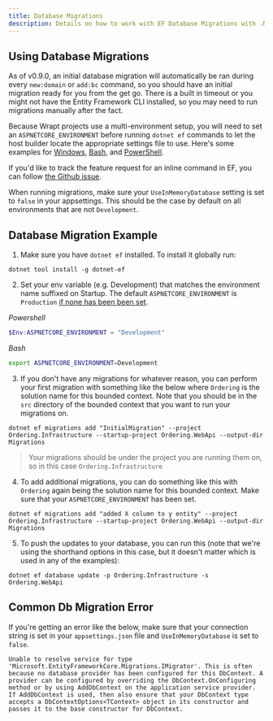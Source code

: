 ```yaml
---
title: Database Migrations
description: Details on how to work with EF Database Migrations with .NET 5 APIs built using Wrapt.
---
```


## Using Database Migrations
As of v0.9.0, an initial database migration will automatically be ran during every `new:domain` or `add:bc` command, so you should have an initial migration ready for you from the get go. 
There is a built in timeout or you might not have the Entity Framework CLI installed, so you may need to run migrations manually after the fact. 

Because Wrapt projects use a multi-environment setup, you will need to set an `ASPNETCORE_ENVIRONMENT` before running `dotnet ef` commands to let 
the host builder locate the appropriate settings file to use. Here's some examples for 
[Windows](https://superuser.com/questions/949560/how-do-i-set-system-environment-variables-in-windows-10), 
[Bash](https://askubuntu.com/questions/58814/how-do-i-add-environment-variables), 
and [PowerShell](https://docs.microsoft.com/en-us/powershell/module/microsoft.powershell.core/about/about_environment_variables?view=powershell-7). 

If you'd like to track the feature request for an inline command in EF, you can follow [the Github issue](https://github.com/dotnet/efcore/issues/8695).

When running migrations, make sure your `UseInMemoryDatabase` setting is set to `false` in your appsettings. This should be the case by default on all environments that are not `Development`.

## Database Migration Example
1. Make sure you have `dotnet ef` installed. To install it globally run:
  ```shell
  dotnet tool install -g dotnet-ef
  ```

2. Set your env variable (e.g. Development) that matches the environment name suffixed on Startup. The default `ASPNETCORE_ENVIRONMENT` is `Production` [if none has been been set](https://docs.microsoft.com/en-us/aspnet/core/fundamentals/environments?view=aspnetcore-5.0).

  *Powershell*
  ```powershell
  $Env:ASPNETCORE_ENVIRONMENT = "Development"
  ```

  *Bash*
  ```bash
  export ASPNETCORE_ENVIRONMENT=Development
  ```

3. If you don't have any migrations for whatever reason, you can perform your first migration with something like the below where `Ordering` 
is the solution name for this bounded context. Note that you should be in the `src` directory of the bounded context that you want to run your migrations on.
  ```shell
  dotnet ef migrations add "InitialMigration" --project Ordering.Infrastructure --startup-project Ordering.WebApi --output-dir Migrations
  ```

  > Your migrations should be under the project you are running them on, so in this case `Ordering.Infrastructure`

4. To add additional migrations, you can do something like this with  `Ordering` again being the solution name for this bounded context. Make sure that your `ASPNETCORE_ENVIRONMENT` has been set.
  ```shell
  dotnet ef migrations add "added X column to y entity" --project Ordering.Infrastructure --startup-project Ordering.WebApi --output-dir Migrations
  ```

5. To push the updates to your database, you can run this (note that we're using the shorthand options in this case, but it doesn't matter which is used in any of the examples):
  ```shell
  dotnet ef database update -p Ordering.Infrastructure -s Ordering.WebApi
  ```

## Common Db Migration Error

If you're getting an error like the below, make sure that your connection string is set in your `appsettings.json` file and `UseInMemoryDatabase` is set to `false`.

```
Unable to resolve service for type 'Microsoft.EntityFrameworkCore.Migrations.IMigrator'. This is often because no database provider has been configured for this DbContext. A provider can be configured by overriding the DbContext.OnConfiguring method or by using AddDbContext on the application service provider. If AddDbContext is used, then also ensure that your DbContext type accepts a DbContextOptions<TContext> object in its constructor and passes it to the base constructor for DbContext.
```

